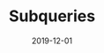 ---
title: "Subqueries"
date: 2019-12-01
slug: "/subqueries"
canonicalUrl: "https://thedumpsterfireproject.com"
description: TBD
tags:
  - SQL
---